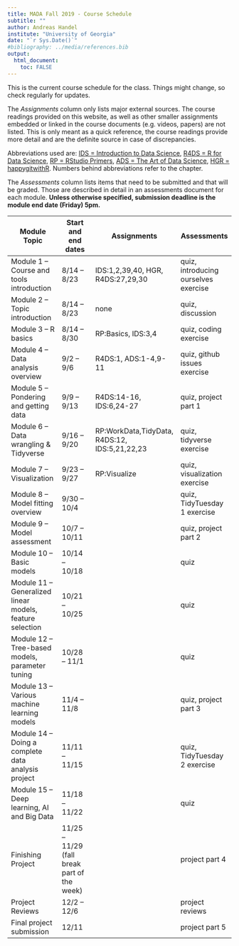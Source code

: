 ---
title: MADA Fall 2019 - Course Schedule
subtitle: ""
author: Andreas Handel
institute: "University of Georgia"
date: "`r Sys.Date()`"
#bibliography: ../media/references.bib
output: 
  html_document:
    toc: FALSE
---

This is the current course schedule for the class. Things might change, so check regularly for updates.

The _Assignments_ column only lists major external sources. The course readings provided on this website, as well as other smaller assignments embedded or linked in the course documents (e.g. videos, papers) are not listed. This is only meant as a quick reference, the course readings provide more detail and are the definite source in case of discrepancies.

Abbreviations used are: [IDS = Introduction to Data Science](https://rafalab.github.io/dsbook/), [R4DS = R for Data Science](https://r4ds.had.co.nz/), [RP = RStudio Primers](https://rstudio.cloud/learn/primers), 
[ADS = The Art of Data Science](https://leanpub.com/artofdatascience), [HGR = happygitwithR](https://happygitwithr.com/). Numbers behind abbreviations refer to the chapter.

The _Assessments_ column lists items that need to be submitted and that will be graded. Those are described in detail in an assessments document for each module. __Unless otherwise specified, submission deadline is the module end date (Friday) 5pm.__

| **Module Topic**   | **Start and end dates** | **Assignments** | **Assessments** |
| --- | --- | --- | --- |
| Module 1 – Course and tools introduction | 8/14 – 8/23 | IDS:1,2,39,40, HGR, R4DS:27,29,30| quiz, introducing ourselves exercise |
| Module 2 – Topic introduction | 8/14 – 8/23 | none | quiz, discussion|
| Module 3 – R basics | 8/14 – 8/30 | RP:Basics, IDS:3,4 | quiz, coding exercise  |
| Module 4 – Data analysis overview | 9/2 – 9/6 | R4DS:1, ADS:1-4,9-11 | quiz, github issues exercise  |
| Module 5 – Pondering and getting data | 9/9 – 9/13 | R4DS:14-16, IDS:6,24-27  | quiz, project part 1 |
| Module 6 – Data wrangling & Tidyverse | 9/16 – 9/20 |RP:WorkData,TidyData, R4DS:12,  IDS:5,21,22,23 |quiz, tidyverse exercise |
| Module 7 – Visualization | 9/23 – 9/27 | RP:Visualize | quiz, visualization exercise   |
| Module 8 – Model fitting overview | 9/30 – 10/4 | | quiz, TidyTuesday 1 exercise |
| Module 9 – Model assessment | 10/7 – 10/11 | | quiz, project part 2 |
| Module 10 – Basic models | 10/14 – 10/18 | | quiz |
| Module 11 – Generalized linear models, feature selection | 10/21 – 10/25 | | quiz   |
| Module 12 – Tree-based models, parameter tuning | 10/28 – 11/1 | | quiz   |
| Module 13 – Various machine learning models | 11/4 – 11/8 | | quiz, project part 3 |
| Module 14 – Doing a complete data analysis project | 11/11 – 11/15 | | quiz, TidyTuesday 2 exercise |
| Module 15 – Deep learning, AI and Big Data | 11/18 – 11/22 | | quiz   |
| Finishing Project | 11/25 – 11/29 (fall break part of the week) | | project part 4 |
| Project Reviews | 12/2 – 12/6 | | project reviews |
| Final project submission  | 12/11 | | project part 5 |

